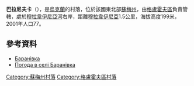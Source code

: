 {{coord|51|55|17|N|34|11|7|E|scale:100000_region:UA|display=title}}

'''巴拉尼夫卡'''（{{lang-uk|Баранівка}}），是[[烏克蘭|烏克蘭]]的村落，位於該國東北部[[蘇梅州|蘇梅州]]，由[[格盧霍夫區|格盧霍夫區]]負責管轄，處於[[穆拉韋伊尼亞河|穆拉韋伊尼亞河]]右岸，距離[[穆拉韋伊尼亞|穆拉韋伊尼亞]]1.5公里，海拔高度199米，2001年人口77。

==參考資料==
*[http://w1.c1.rada.gov.ua/pls/z7502/A005?rdat1=02.02.2010&rf7571=28970 Баранівка]{{dead link|date=2017年12月 |bot=InternetArchiveBot |fix-attempted=yes }}
* [http://weather.in.ua/ua/symskaja/661 Погода в селі Баранівка] {{Wayback|url=http://weather.in.ua/ua/symskaja/661 |date=20111219224829 }}

{{DEFAULTSORT:Баранівка}}

[[Category:蘇梅州村落|Category:蘇梅州村落]]
[[Category:格盧霍夫區村落|Category:格盧霍夫區村落]]


{{Sumy-geo-stub}}